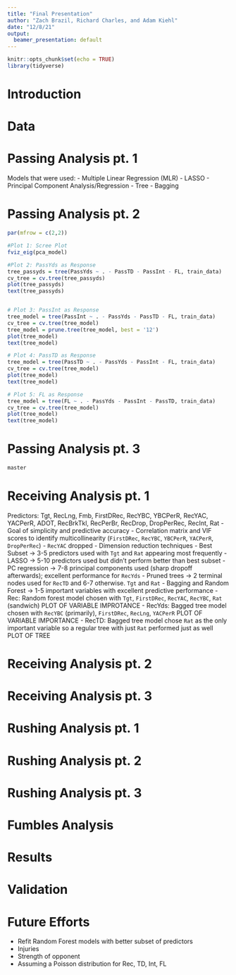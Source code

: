 ```yaml
---
title: "Final Presentation"
author: "Zach Brazil, Richard Charles, and Adam Kiehl"
date: "12/8/21"
output: 
  beamer_presentation: default
---
```


```r
knitr::opts_chunk$set(echo = TRUE)
library(tidyverse)
```

# Introduction

# Data

# Passing Analysis pt. 1

Models that were used:
  - Multiple Linear Regression (MLR)
  - LASSO
  - Principal Component Analysis/Regression
  - Tree
  - Bagging

# Passing Analysis pt. 2

```r
par(mfrow = c(2,2))

#Plot 1: Scree Plot
fviz_eig(pca_model)

#Plot 2: PassYds as Response
tree_passyds = tree(PassYds ~ . - PassTD - PassInt - FL, train_data)
cv_tree = cv.tree(tree_passyds)
plot(tree_passyds)
text(tree_passyds)


# Plot 3: PassInt as Response
tree_model = tree(PassInt ~ . - PassYds - PassTD - FL, train_data)
cv_tree = cv.tree(tree_model)
tree_model = prune.tree(tree_model, best = '12')
plot(tree_model)
text(tree_model)

# Plot 4: PassTD as Response
tree_model = tree(PassTD ~ . - PassYds - PassInt - FL, train_data)
cv_tree = cv.tree(tree_model)
plot(tree_model)
text(tree_model)

# Plot 5: FL as Response
tree_model = tree(FL ~ . - PassYds - PassInt - PassTD, train_data)
cv_tree = cv.tree(tree_model)
plot(tree_model)
text(tree_model)
```

# Passing Analysis pt. 3

```r
master
```

# Receiving Analysis pt. 1

Predictors: Tgt, RecLng, Fmb, FirstDRec, RecYBC, YBCPerR, RecYAC, YACPerR, ADOT, RecBrkTkl, RecPerBr, RecDrop, DropPerRec, RecInt, Rat
- Goal of simplicity and predictive accuracy
- Correlation matrix and VIF scores to identify multicollinearity (`FirstDRec`, `RecYBC`, `YBCPerR`, `YACPerR`, `DropPerRec`)
- `RecYAC` dropped
- Dimension reduction techniques
  - Best Subset -> 3-5 predictors used with `Tgt` and `Rat` appearing most frequently
  - LASSO -> 5-10 predictors used but didn't perform better than best subset 
  - PC regression -> 7-8 principal components used (sharp dropoff afterwards); excellent performance for `RecYds`
  - Pruned trees -> 2 terminal nodes used for `RecTD` and 6-7 otherwise. `Tgt` and `Rat`
  - Bagging and Random Forest -> 1-5 important variables with excellent predictive performance
- Rec: Random forest model chosen with `Tgt`, `FirstDRec`, `RecYAC`, `RecYBC`, `Rat` (sandwich)
PLOT OF VARIABLE IMPROTANCE
- RecYds: Bagged tree model chosen with `RecYBC` (primarily), `FirstDRec`, `RecLng`, `YACPerR`
PLOT OF VARIABLE IMPORTANCE
- RecTD: Bagged tree model chose `Rat` as the only important variable so a regular tree with just `Rat` performed just as well
PLOT OF TREE

# Receiving Analysis pt. 2

# Receiving Analysis pt. 3

# Rushing Analysis pt. 1

# Rushing Analysis pt. 2

# Rushing Analysis pt. 3

# Fumbles Analysis

# Results

# Validation

# Future Efforts

- Refit Random Forest models with better subset of predictors
- Injuries
- Strength of opponent
- Assuming a Poisson distribution for Rec, TD, Int, FL
